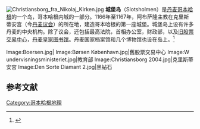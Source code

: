 [[Image:Christiansborg_fra_Nikolaj_Kirken.jpg|thumb]]
'''城堡岛'''（Slotsholmen）是[[丹麦|丹麦]][[哥本哈根|哥本哈根]]的一个岛，哥本哈根内城的一部分。1166年至1167年，阿布萨隆主教在克里斯蒂安宫（今[[丹麦议会|丹麦议会]]）的所在地，建造哥本哈根的第一座城堡。城堡岛上设有许多丹麦的中央机构。除了议会，还包括最高法院，首相办公室，财政部，以及[[旧股票交易中心|旧股票交易中心]]，[[丹麦皇家图书馆|丹麦皇家图书馆]]。丹麦国家档案馆和几个博物馆也设在岛上。<ref>{{Cite web |url=http://abora.users.whitehat.dk/kbh.htm |title=Lars Bugge: Glemte broer i København |accessdate=2011-08-10 |archive-date=2012-02-22 |archive-url=https://web.archive.org/web/20120222232040/http://abora.users.whitehat.dk/kbh.htm |dead-url=yes }}</ref>
<gallery>
Image:Boersen.jpg|
Image:Børsen København.jpg|舊股票交易中心
Image:W undervisningsministeriet.jpg|教育部
Image:Christiansborg 2004.jpg|克里斯蒂安宫
Image:Den Sorte Diamant 2.jpg|黑钻石
</gallery>

== 参考文献 ==
{{Reflist|2}}
{{coord|55.675|12.581|dim:1000_region:DK|display=title}}

[[Category:哥本哈根地理|Category:哥本哈根地理]]